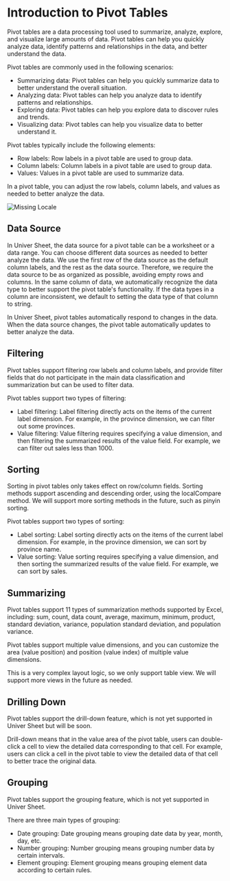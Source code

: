 
# Introduction to Pivot Tables

Pivot tables are a data processing tool used to summarize, analyze, explore, and visualize large amounts of data. Pivot tables can help you quickly analyze data, identify patterns and relationships in the data, and better understand the data.

Pivot tables are commonly used in the following scenarios:

- Summarizing data: Pivot tables can help you quickly summarize data to better understand the overall situation.
- Analyzing data: Pivot tables can help you analyze data to identify patterns and relationships.
- Exploring data: Pivot tables can help you explore data to discover rules and trends.
- Visualizing data: Pivot tables can help you visualize data to better understand it.

Pivot tables typically include the following elements:

- Row labels: Row labels in a pivot table are used to group data.
- Column labels: Column labels in a pivot table are used to group data.
- Values: Values in a pivot table are used to summarize data.

In a pivot table, you can adjust the row labels, column labels, and values as needed to better analyze the data.

<Image src={PivotImage} alt="Missing Locale" width={800} />

## Data Source

In Univer Sheet, the data source for a pivot table can be a worksheet or a data range. You can choose different data sources as needed to better analyze the data.
We use the first row of the data source as the default column labels, and the rest as the data source. Therefore, we require the data source to be as organized as possible, avoiding empty rows and columns.
In the same column of data, we automatically recognize the data type to better support the pivot table's functionality. If the data types in a column are inconsistent, we default to setting the data type of that column to string.

In Univer Sheet, pivot tables automatically respond to changes in the data. When the data source changes, the pivot table automatically updates to better analyze the data.

## Filtering

Pivot tables support filtering row labels and column labels, and provide filter fields that do not participate in the main data classification and summarization but can be used to filter data.

Pivot tables support two types of filtering:
- Label filtering: Label filtering directly acts on the items of the current label dimension. For example, in the province dimension, we can filter out some provinces.
- Value filtering: Value filtering requires specifying a value dimension, and then filtering the summarized results of the value field. For example, we can filter out sales less than 1000.

## Sorting

Sorting in pivot tables only takes effect on row/column fields. Sorting methods support ascending and descending order, using the localCompare method. We will support more sorting methods in the future, such as pinyin sorting.

Pivot tables support two types of sorting:
- Label sorting: Label sorting directly acts on the items of the current label dimension. For example, in the province dimension, we can sort by province name.
- Value sorting: Value sorting requires specifying a value dimension, and then sorting the summarized results of the value field. For example, we can sort by sales.

## Summarizing

Pivot tables support 11 types of summarization methods supported by Excel, including: sum, count, data count, average, maximum, minimum, product, standard deviation, variance, population standard deviation, and population variance.

Pivot tables support multiple value dimensions, and you can customize the area (value position) and position (value index) of multiple value dimensions.

This is a very complex layout logic, so we only support table view. We will support more views in the future as needed.

## Drilling Down

Pivot tables support the drill-down feature, which is not yet supported in Univer Sheet but will be soon.

Drill-down means that in the value area of the pivot table, users can double-click a cell to view the detailed data corresponding to that cell. For example, users can click a cell in the pivot table to view the detailed data of that cell to better trace the original data.

## Grouping

Pivot tables support the grouping feature, which is not yet supported in Univer Sheet.

There are three main types of grouping:
- Date grouping: Date grouping means grouping date data by year, month, day, etc.
- Number grouping: Number grouping means grouping number data by certain intervals.
- Element grouping: Element grouping means grouping element data according to certain rules.
